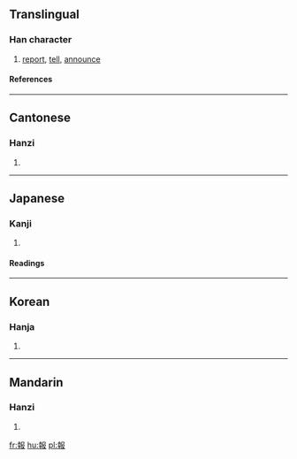 {{see|报}}

==Translingual==
===Han character===
{{Han char|rn=32|rad=土|as=09|sn=12|four=4744<sub>7</sub>|canj=土十尸中水 (GJSLE)}}
# [[report]], [[tell]], [[announce]]
====References====
{{Han ref|kx=0234.050|dkj=05275|dj=0471.130|hdz=10466.040|uh=5831|ud=22577|bh=B3F8|bd=46072}}
----
==Cantonese==
===Hanzi===
{{yue-hanzi|jyut=|y=bou3}}
# {{defn|Cantonese}}
----
==Japanese==
===Kanji===
{{ja-kanji|grade=5|rs=土09}}
# {{defn|Japanese}}
====Readings====
{{ja-readings|on=[[ほう]] (hō)|kun=[[しらせる]] (shiraseru), [[むくいる]] (mukuiru)}}
----
==Korean==
===Hanja===
{{ko-hanja|hangeul=[[보]], [[부]]|rv=bo, bu|mr=po, pu}}
# {{defn|Korean}}
----
==Mandarin==
===Hanzi===
{{cmn-hanzi|sim=报|pin=[[bào]] (bao4)|wg=pao<sup>4</sup>}}
# {{defn|Mandarin}}

[[fr:報]]
[[hu:報]]
[[pl:報]]